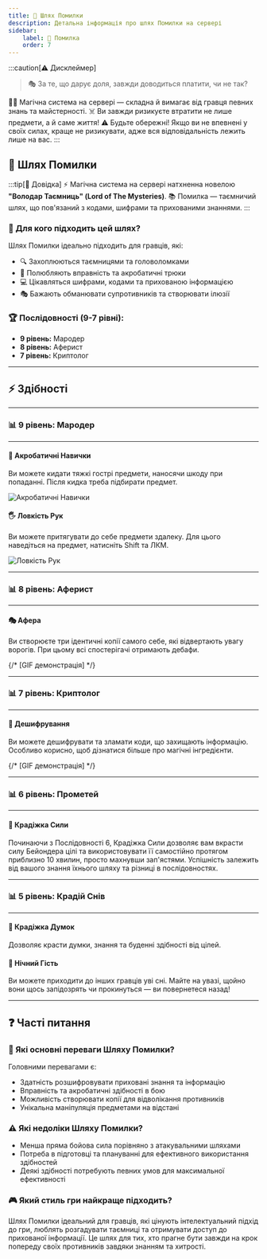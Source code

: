 ```yaml
---
title: 🔄 Шлях Помилки
description: Детальна інформація про шлях Помилки на сервері
sidebar:
    label: 🔄 Помилка
    order: 7
---
```


:::caution[⚠️ Дисклеймер]
> 🎭 За те, що дарує доля, завжди доводиться платити, чи не так?

🧙‍♂️ Магічна система на сервері — складна й вимагає від гравця певних знань та майстерності.
☠️ Ви завжди ризикуєте втратити не лише предмети, а й саме життя!
⚠️ Будьте обережні! Якщо ви не впевнені у своїх силах, краще не ризикувати, адже вся відповідальність лежить лише на вас.
:::

## 🔄 Шлях Помилки

:::tip[📖 Довідка]
⚡ Магічна система на сервері натхненна новелою **"Володар Таємниць" (Lord of The Mysteries)**.
📚 Помилка — таємничий шлях, що пов'язаний з кодами, шифрами та прихованими знаннями.
:::

### 📜 Для кого підходить цей шлях?

Шлях Помилки ідеально підходить для гравців, які:
- 🔍 Захоплюються таємницями та головоломками
- 🎯 Полюбляють вправність та акробатичні трюки
- 💻 Цікавляться шифрами, кодами та прихованою інформацією
- 🎭 Бажають обманювати супротивників та створювати ілюзії

### 🏆 Послідовності (9-7 рівні):

- **9 рівень:** Мародер
- **8 рівень:** Аферист
- **7 рівень:** Криптолог

---

## ⚡ Здібності

---

### 📊 9 рівень: Мародер

---

#### 🎯 Акробатичні Навички
Ви можете кидати тяжкі гострі предмети, наносячи шкоду при попаданні. Після кидка треба підбирати предмет.

<p align={"center"}>
    <Image src={acrobatic_skills} alt="Акробатичні Навички"/>
</p>

#### 🖐️ Ловкість Рук
Ви можете притягувати до себе предмети здалеку. Для цього наведіться на предмет, натисніть Shift та ЛКМ.

<p align={"center"}>
    <Image src={dexterous_hands} alt="Ловкість Рук"/>
</p>

---

### 📊 8 рівень: Аферист

---

#### 🎭 Афера
Ви створюєте три ідентичні копії самого себе, які відвертають увагу ворогів. При цьому всі спостерігачі отримають дебафи.

{/* [GIF демонстрація] */}

---

### 📊 7 рівень: Криптолог

---

#### 🔐 Дешифрування
Ви можете дешифрувати та зламати коди, що захищають інформацію. Особливо корисно, щоб дізнатися більше про магічні інгредієнти.

{/* [GIF демонстрація] */}

---

### 📊 6 рівень: Прометей

---

#### 🧠 Крадіжка Сили
Починаючи з Послідовності 6, Крадіжка Сили дозволяє вам вкрасти силу Бейондера цілі та використовувати її самостійно протягом приблизно 10 хвилин, просто махнувши зап'ястями. Успішність залежить від вашого знання їхнього шляху та різниці в послідовностях.

---

### 📊 5 рівень: Крадій Снів

---

#### 🧠 Крадіжка Думок
Дозволяє красти думки, знання та буденні здібності від цілей.

#### 🌙 Нічний Гість
Ви можете приходити до інших гравців уві сні. Майте на увазі, щойно вони щось запідозрять чи прокинуться — ви повернетеся назад!


---

## ❓ Часті питання

### 💪 Які основні переваги Шляху Помилки?
Головними перевагами є:
- Здатність розшифровувати приховані знання та інформацію
- Вправність та акробатичні здібності в бою
- Можливість створювати копії для відволікання противників
- Унікальна маніпуляція предметами на відстані

### ⚠️ Які недоліки Шляху Помилки?
- Менша пряма бойова сила порівняно з атакувальними шляхами
- Потреба в підготовці та плануванні для ефективного використання здібностей
- Деякі здібності потребують певних умов для максимальної ефективності

### 🎮 Який стиль гри найкраще підходить?
Шлях Помилки ідеальний для гравців, які цінують інтелектуальний підхід до гри, люблять розгадувати таємниці та отримувати доступ до прихованої інформації. Це шлях для тих, хто прагне бути завжди на крок попереду своїх противників завдяки знанням та хитрості.